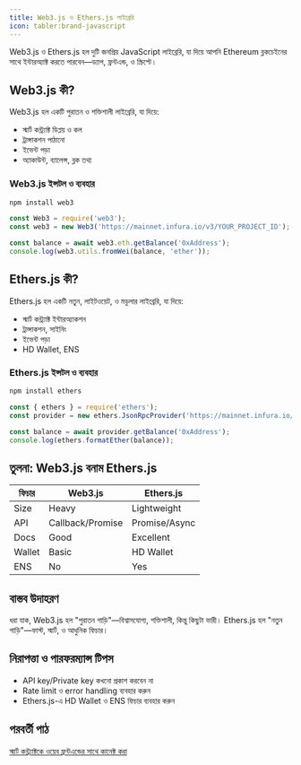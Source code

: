```yaml
---
title: Web3.js ও Ethers.js লাইব্রেরি
icon: tabler:brand-javascript
---
```


Web3.js ও Ethers.js হল দুটি জনপ্রিয় JavaScript লাইব্রেরি, যা দিয়ে আপনি Ethereum ব্লকচেইনের সাথে ইন্টারঅ্যাক্ট করতে পারবেন—ড্যাপ, ফ্রন্টএন্ড, ও স্ক্রিপ্টে।

## Web3.js কী?

Web3.js হল একটি পুরাতন ও শক্তিশালী লাইব্রেরি, যা দিয়ে:
- স্মার্ট কন্ট্র্যাক্ট ডিপ্লয় ও কল
- ট্রান্সাকশন পাঠানো
- ইভেন্ট পড়া
- অ্যাকাউন্ট, ব্যালেন্স, ব্লক তথ্য

### Web3.js ইন্সটল ও ব্যবহার

```bash
npm install web3
```

```javascript
const Web3 = require('web3');
const web3 = new Web3('https://mainnet.infura.io/v3/YOUR_PROJECT_ID');

const balance = await web3.eth.getBalance('0xAddress');
console.log(web3.utils.fromWei(balance, 'ether'));
```

## Ethers.js কী?

Ethers.js হল একটি নতুন, লাইটওয়েট, ও মডুলার লাইব্রেরি, যা দিয়ে:
- স্মার্ট কন্ট্র্যাক্ট ইন্টারঅ্যাকশন
- ট্রান্সাকশন, সাইনিং
- ইভেন্ট পড়া
- HD Wallet, ENS

### Ethers.js ইন্সটল ও ব্যবহার

```bash
npm install ethers
```

```javascript
const { ethers } = require('ethers');
const provider = new ethers.JsonRpcProvider('https://mainnet.infura.io/v3/YOUR_PROJECT_ID');

const balance = await provider.getBalance('0xAddress');
console.log(ethers.formatEther(balance));
```

## তুলনা: Web3.js বনাম Ethers.js

| ফিচার         | Web3.js         | Ethers.js       |
|---------------|-----------------|----------------|
| Size          | Heavy           | Lightweight    |
| API           | Callback/Promise| Promise/Async  |
| Docs          | Good            | Excellent      |
| Wallet        | Basic           | HD Wallet      |
| ENS           | No              | Yes            |

## বাস্তব উদাহরণ

ধরা যাক, Web3.js হল "পুরাতন গাড়ি"—বিশ্বাসযোগ্য, শক্তিশালী, কিন্তু কিছুটা ভারী। Ethers.js হল "নতুন গাড়ি"—ফাস্ট, স্মার্ট, ও আধুনিক ফিচার।

## নিরাপত্তা ও পারফরম্যান্স টিপস

- API key/Private key কখনো প্রকাশ করবেন না
- Rate limit ও error handling ব্যবহার করুন
- Ethers.js-এ HD Wallet ও ENS ফিচার ব্যবহার করুন

## পরবর্তী পাঠ

[স্মার্ট কন্ট্র্যাক্টকে ওয়েব ফ্রন্টএন্ডের সাথে কানেক্ট করা](/blockchain/frontend-integration)

